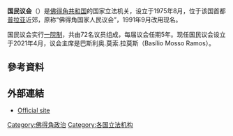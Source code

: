{{expand|time=2018-05-17T02:08:12+00:00}}
{{unreferenced|time=2018-05-17T02:08:12+00:00}}
'''国民议会'''（{{lang-pt|Assembleia Nacional}}）是[[佛得角共和国|佛得角共和国]]的国家立法机关，设立于1975年8月，位于该国首都[[普拉亚|普拉亚]]近郊，原称“佛得角国家人民议会”，1991年9月改用现名。

国民议会实行[[一院制|一院制]]，共由72名议员组成，每届议会任期5年。现任国民议会设立于2021年4月，议会主席是巴斯利奥.莫索.拉莫斯（Basílio Mosso Ramos）。
==參考資料==
{{reflist|30em}}
==外部連結==
*[http://www.parlamento.cv/ Official site]{{Wayback|url=http://www.parlamento.cv/ |date=20160215191546 }} {{Pt icon}}
{{非洲题目|议会}}
{{國家一院制立法機構}}
[[Category:佛得角政治|Category:佛得角政治]]
[[Category:各国立法机构|Category:各国立法机构]]